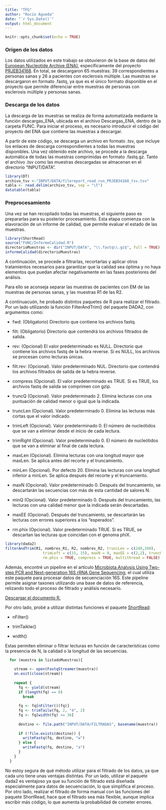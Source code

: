 ```yaml
---
title: "TFG"
author: "Rocío Águeda"
date: "`r Sys.Date()`"
output: html_document
---
```


```r
knitr::opts_chunk$set(echo = TRUE)
```

### Origen de los datos

Los datos utilizados en este trabajo se obtuvieron de la base de datos del [European Nucleotide Archive (ENA)](https://www.ebi.ac.uk/ena/browser/home), específicamente del proyecto [PRJEB34168](https://www.ebi.ac.uk/ena/browser/view/PRJEB34168). En total, se descargaron 65 muestras: 39 correspondientes a personas sanas y 26 a pacientes con esclerosis múltiple. Las muestras se descargaron en formato .fastq, ya que es el único formato disponible en el proyecto que permite diferenciar entre muestras de personas con esclerosis múltiple y personas sanas.


### Descarga de los datos

La descarga de las muestras se realiza de forma automatizada mediante la función descargas_ENA, ubicada en el archivo Descargas_ENA, dentro de la carpeta FUNC. Para iniciar el proceso, es necesario introducir el código del proyecto del ENA que contiene las muestras a descargar.

A partir de este código, se descarga un archivo en formato .tsv, que incluye los enlaces de descarga correspondientes a todas las muestras disponibles. Una vez obtenido este archivo, se procede a la descarga automática de todas las muestras comprimidas en formato .fastq.gz. Tanto el archivo .tsv como las muestras descargadas se almacenan en el directorio "INPUT/DATA".

```r
library(DT)
archivo_tsv <-"INPUT/DATA/filereport_read_run_PRJEB34168_tsv.tsv"
tabla <- read.delim(archivo_tsv, sep = "\t")
datatable(tabla)
```


### Preprocesamiento

Una vez se han recopilado todas las muestras, el siguiente paso es prepararlas para su posterior procesamiento. Esta etapa comienza con la elavoración de un informe de calidad, que permite evaluar el estado de las muestras.

```r
library(ShortRead)
source("FUNC/InformeCalidad.R")
directorioMuestras <- dir("INPUT/DATA", "\\.fastq\\.gz$", full = TRUE)
informeCalidad(directorioMuestras)
```

A continuación, se procede a filtrarlas, recortarlas y aplicar otros tratamientos necesarios para garantizar que la calidad sea óptima y no haya elementos que puedan afectar negativamente en las fases posteriores del análisis.

Para ello se aconseja separar las muestras de pacientes con EM de las muestras de personas sanas, y las muestras R1 de las R2.

A continuacuón, he probado distintos paquetes de R para realizar el filtrado. Por un lado utilizando la función FilterAndTrim() del paquete DADA2, con argumentos como:

-   fwd: (Obligatorio) Directorio que contiene los archivos fastq.

-   filt: (Obligatorio) Directorio que contendrá los archivos filtrados de salida.

-   rev: (Opcional) El valor predeterminado es NULL. Directorio que contiene los archivos fastq de la hebra reverse. Si es NULL, los archivos se procesan como lecturas únicas.

-   filt.rev: (Opcional). Valor predeterminado NUL. Directorio que contendrá los archivos filtrados de salida de la hebra reverse.

-   compress (Opcional). El valor predeterminado es TRUE. Si es TRUE, los archivos fastq de salida se comprimen con gzip.

-   truncQ (Opcional). Valor predeterminado 2. Elimina lecturas con una puntuación de calidad menor o igual que la indicada.

-   truncLen (Opcional). Valor predeterminado 0. Elimina las lecturas más cortas que el valor indicado.

-   trimLeft (Opcional). Valor predeterminado 0. El número de nucleótidos que se van a eliminar desde el inicio de cada lectura.

-   trimRight (Opcional). Valor predeterminado 0. El número de nucleótidos que se van a eliminar al final de cada lectura.

-   maxLen (Opcional). Elimina lecturas con una longitud mayor que maxLen. Se aplica antes del recorte y el truncamiento.

-   minLen (Opcional). Por defecto 20. Elimina las lecturas con una longitud inferior a minLen. Se aplica después del recorte y el truncamiento.

-   maxN (Opcional). Valor predeterminado 0. Después del truncamiento, se descartarán las secuencias con más de esta cantidad de salores N.

-   minQ (Opcional). Valor predeterminado 0. Después del truncamiento, las lecturas con una calidad menor que la indicada serán descartadas.

-   maxEE (Opcional). Después del truncamiento, se descartarán las lecturas con errores superiores a los "esperados".

-   rm.phix (Opcional). Valor predeterminado TRUE. Si es TRUE, se descartan las lecturas que coincidan con el genoma phiX.

```r
library(dada2)
filterAndTrim(R1, nombres_R1, R2, nombres_R2, truncLen = c(240,200),
                 trimLeft = c(15, 15), maxN = 0, maxEE = c(2,2), truncQ = 10, 
                 rm.phix = TRUE, compress = TRUE, multithread = FALSE)
```

Además, encontré un pipeline en el artículo [Microbiota Analysis Using Two-step PCR and Next-generation 16S rRNA Gene Sequencing](https://pubmed.ncbi.nlm.nih.gov/31680682/), el cual utiliza este paquete para procesar datos de secuenciación 16S. Este pipeline permite asignar taxones utilizando una base de datos de referencia, relizando todo el proceso de filtrado y análisis necesario.

[Descargar el documento R.](Supplementary_file_2_(R_script).R)


Por otro lado, probé a utilizar distintas funciones el paquete [ShortRead](https://bioconductor.org/packages/release/bioc/vignettes/ShortRead/inst/doc/Overview.html#tab:table):

-   nFilter()

-   trimTaiklw()

-   width()

Estas permiten eliminar o filtrar lecturas en función de características como la presencia de N, la calidad o la longitud de las secuencias.

```r
  for (muestra in listadoMuestras){
    
    stream <- open(FastqStreamer(muestra))
    on.exit(close(stream))
    
    repeat {
      fq <- yield(stream)
      if (length(fq) == 0)
        break
      
      fq <- fq[nFilter()(fq)] 
      fq <- trimTailw(fq, 2, "4", 2)
      fq <- fq[width(fq) >= 36]
      
      destino <- file.path("INPUT/DATA/FILTRADAS", basename(muestra))
      
      if (!file.exists(destino)) {
        writeFastq(fq, destino, "w")
      } else {
        writeFastq(fq, destino, "a")
      }
    }
  }
```

No estoy segura de qué método utilizar para el filtrado de los datos, ya que cada uno tiene unas ventajas distintas. Por un lado, utilizar el paquete dada2 es ventajoso ya que su función de filtrado está diseñada especialmente para datos de secuenciación, lo que simplifica el proceso. Por otro lado, realizar el filtrado de forma manual con las funciones del paquete ShortRead, hace que el filtrado sea más flexible, aunque implica escribir más código, lo que aumenta la probabilidad de cometer errores.
